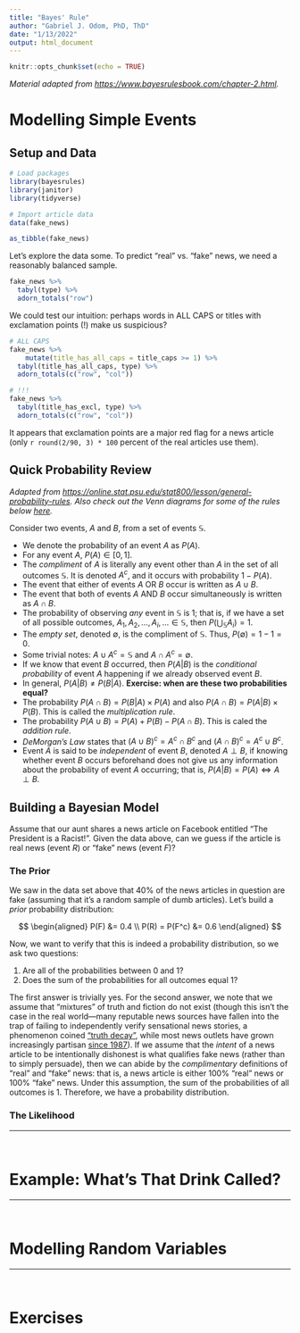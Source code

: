 ```yaml
---
title: "Bayes' Rule"
author: "Gabriel J. Odom, PhD, ThD"
date: "1/13/2022"
output: html_document
---
```


```r
knitr::opts_chunk$set(echo = TRUE)
```

*Material adapted from <https://www.bayesrulesbook.com/chapter-2.html>.*


# Modelling Simple Events


## Setup and Data
```r
# Load packages
library(bayesrules)
library(janitor)
library(tidyverse)

# Import article data
data(fake_news)

as_tibble(fake_news)
```

Let's explore the data some. To predict "real" vs. "fake" news, we need a reasonably balanced sample.
```r
fake_news %>% 
  tabyl(type) %>% 
  adorn_totals("row")
```

We could test our intuition: perhaps words in ALL CAPS or titles with exclamation points (!) make us suspicious?
```r
# ALL CAPS
fake_news %>% 
	mutate(title_has_all_caps = title_caps >= 1) %>% 
  tabyl(title_has_all_caps, type) %>% 
  adorn_totals(c("row", "col")) 

# !!!
fake_news %>% 
  tabyl(title_has_excl, type) %>% 
  adorn_totals(c("row", "col")) 
```

It appears that exclamation points are a major red flag for a news article (only `r round(2/90, 3) * 100` percent of the real articles use them).


## Quick Probability Review

*Adapted from <https://online.stat.psu.edu/stat800/lesson/general-probability-rules>. Also check out the Venn diagrams for some of the rules below [here](http://www.cs.uni.edu/~campbell/stat/venn.html).*

Consider two events, $A$ and $B$, from a set of events $\mathbb{S}$.

- We denote the probability of an event $A$ as $P(A)$.
- For any event $A$, $P(A) \in [0,1]$.
- The *compliment* of $A$ is literally any event other than $A$ in the set of all outcomes $\mathbb{S}$. It is denoted $A^c$, and it occurs with probability $1 - P(A)$.
- The event that either of events $A$ OR $B$ occur is written as $A \cup B$.
- The event that both of events $A$ AND $B$ occur simultaneously is written as $A \cap B$.
- The probability of observing *any* event in $\mathbb{S}$ is 1; that is, if we have a set of all possible outcomes, $A_1, A_2, \ldots, A_i, \ldots \in \mathbb{S}$, then $P(\bigcup_{\mathbb{S}} A_i) = 1$.
- The *empty set*, denoted $\emptyset$, is the compliment of $\mathbb{S}$. Thus, $P(\emptyset) = 1 - 1 = 0$.
- Some trivial notes: $A \cup A^c = \mathbb{S}$ and $A \cap A^c = \emptyset$.
- If we know that event $B$ occurred, then $P(A|B)$ is the *conditional probability* of event $A$ happening if we already observed event $B$.
- In general, $P(A|B) \ne P(B|A)$. **Exercise: when are these two probabilities equal?**
- The probability $P(A \cap B) = P(B|A) \times P(A)$ and also $P(A \cap B) = P(A|B) \times P(B)$. This is called the *multiplication rule*.
- The probability $P(A \cup B) = P(A) + P(B) - P(A \cap B)$. This is caled the *addition rule*.
- *DeMorgan's Law* states that $(A \cup B)^c = A^c \cap B^c$ and $(A \cap B)^c = A^c \cup B^c$.
- Event $A$ is said to be *independent* of event $B$, denoted $A \perp B$, if knowing whether event $B$ occurs beforehand does not give us any information about the probability of event $A$ occurring; that is, $P(A|B) = P(A) \Longleftrightarrow A \perp B$.


## Building a Bayesian Model
Assume that our aunt shares a news article on Facebook entitled "The President is a Racist!". Given the data above, can we guess if the article is real news (event $R$) or "fake" news (event $F$)?

### The Prior
We saw in the data set above that 40% of the news articles in question are fake (assuming that it's a random sample of dumb articles). Let's build a *prior* probability distribution:

$$
\begin{aligned}
  P(F) &= 0.4 \\
  P(R) = P(F^c) &= 0.6
\end{aligned}
$$

Now, we want to verify that this is indeed a probability distribution, so we ask two questions:

1. Are all of the probabilities between 0 and 1?
2. Does the sum of the probabilities for all outcomes equal 1?

The first answer is trivially yes. For the second answer, we note that we assume that "mixtures" of truth and fiction do not exist (though this isn't the case in the real world---many reputable news sources have fallen into the trap of failing to independently verify sensational news stories, a phenomenon coined ["truth decay"](https://www.marketwatch.com/story/theres-a-truth-decay-in-american-journalism-study-says-media-has-become-more-biased-over-the-last-30-years-2019-05-15), while most news outlets have grown increasingly partisan [since 1987](https://en.wikipedia.org/wiki/FCC_fairness_doctrine)). If we assume that the *intent* of a news article to be intentionally dishonest is what qualifies fake news (rather than to simply persuade), then we can abide by the *complimentary* definitions of "real" and "fake" news: that is, a news article is either 100% "real" news or 100% "fake" news. Under this assumption, the sum of the probabilities of all outcomes is 1. Therefore, we have a probability distribution.

### The Likelihood


*******************************************************************************

</br>

# Example: What's That Drink Called?


*******************************************************************************

</br>

# Modelling Random Variables


*******************************************************************************

</br>

# Exercises
